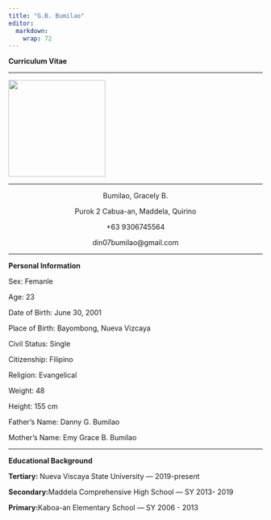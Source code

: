 ```yaml
---
title: "G.B. Bumilao"
editor: 
  markdown: 
    wrap: 72
---
```


<p><b>Curriculum Vitae</b></p>

<hr>

![](img/GB.jpg){fig-align="center" width="2in"}

</center>

<hr>

<center>

<p>Bumilao, Gracely B. </p>

<p>Purok 2 Cabua-an, Maddela, Quirino</p>

<p>+63 9306745564</p>

<p>din07bumilao@gmail.com</p>

</center>

<hr>

<p><b> Personal Information</b></p>

<p>Sex: Femanle</p>

<p>Age: 23</p>

<p>Date of Birth: June 30, 2001</p>

<p>Place of Birth: Bayombong, Nueva Vizcaya</p>

<p>Civil Status: Single</p>

<p>Citizenship: Filipino</p>

<p>Religion: Evangelical</p>

<p>Weight: 48</p>

<p>Height: 155 cm</p>

<p>Father's Name: Danny G. Bumilao</p>

<p>Mother's Name: Emy Grace B. Bumilao</p>

<hr>

<p><b>Educational Background</b></p>

<p><b>Tertiary: </b>Nueva Viscaya State University --- 2019-present</p>

<p><b>Secondary:</b>Maddela Comprehensive High School --- SY 2013- 2019</p>

<p><b>Primary:</b>Kaboa-an Elementary School --- SY 2006 - 2013</p>
